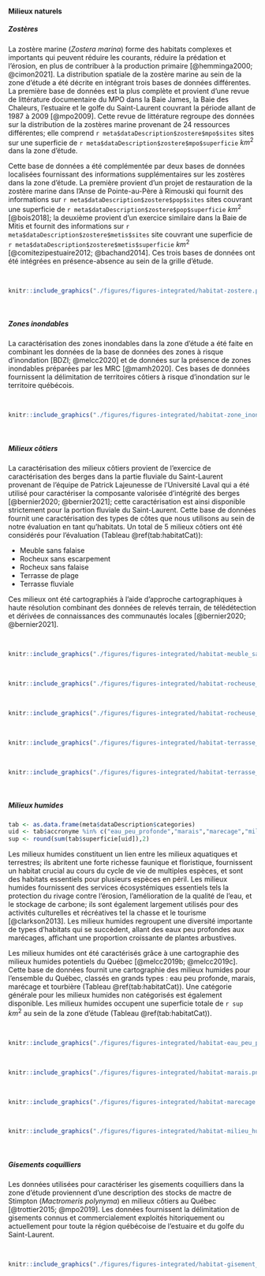 #### Milieux naturels

##### Zostères

La zostère marine (*Zostera marina*) forme des habitats complexes et importants qui peuvent réduire les courants, réduire la prédation et l'érosion, en plus de contribuer à la production primaire [@hemminga2000; @cimon2021]. La distribution spatiale de la zostère marine au sein de la zone d'étude a été décrite en intégrant trois bases de données différentes. La première base de données est la plus complète et provient d'une revue de littérature documentaire du MPO dans la Baie James, la Baie des Chaleurs, l'estuaire et le golfe du Saint-Laurent couvrant la période allant de 1987 à 2009 [@mpo2009]. Cette revue de littérature regroupe des données sur la distribution de la zostères marine provenant de 24 ressources différentes; elle comprend `r meta$dataDescription$zostere$mpo$sites` sites sur une superficie de `r meta$dataDescription$zostere$mpo$superficie` $km^2$ dans la zone d'étude.

Cette base de données a été complémentée par deux bases de données localisées fournissant des informations supplémentaires sur les zostères dans la zone d'étude. La première provient d'un projet de restauration de la zostère marine dans l'Anse de Pointe-au-Père à Rimouski qui fournit des informations sur `r meta$dataDescription$zostere$pop$sites` sites couvrant une superficie de `r meta$dataDescription$zostere$pop$superficie` $km^2$ [@bois2018]; la deuxième provient d'un exercice similaire dans la Baie de Mitis et fournit des informations sur `r meta$dataDescription$zostere$metis$sites` site couvrant une superficie de `r meta$dataDescription$zostere$metis$superficie` $km^2$ [@comitezipestuaire2012; @bachand2014]. Ces trois bases de données ont été intégrées en présence-absence au sein de la grille d'étude.


<br>

```r
knitr::include_graphics("./figures/figures-integrated/habitat-zostere.png")
```

<br>


##### Zones inondables

La caractérisation des zones inondables dans la zone d'étude a été faite en combinant les données de la base de données des zones à risque d'inondation [BDZI; @melcc2020] et de données sur la présence de zones inondables préparées par les MRC [@mamh2020]. Ces bases de données fournissent la délimitation de territoires côtiers à risque d'inondation sur le territoire québécois.


<br>

```r
knitr::include_graphics("./figures/figures-integrated/habitat-zone_inondable.png")
```

<br>


##### Milieux côtiers

La caractérisation des milieux côtiers provient de l'exercice de caractérisation des berges dans la partie fluviale du Saint-Laurent provenant de l'équipe de Patrick Lajeunesse de l'Université Laval qui a été utilisé pour caractériser la composante valorisée d'intégrité des berges [@bernier2020; @bernier2021]; cette caractérisation est ainsi disponible strictement pour la portion fluviale du Saint-Laurent. Cette base de données fournit une caractérisation des types de côtes que nous utilisons au sein de notre évaluation en tant qu'habitats. Un total de 5 milieux côtiers ont été considérés pour l'évaluation (Tableau \@ref(tab:habitatCat)): 

- Meuble sans falaise
- Rocheux sans escarpement
- Rocheux sans falaise
- Terrasse de plage
- Terrasse fluviale

Ces milieux ont été cartographiés à l'aide d'approche cartographiques à haute résolution combinant des données de relevés terrain, de télédétection et dérivées de connaissances des communautés locales [@bernier2020; @bernier2021].

<br>

```r
knitr::include_graphics("./figures/figures-integrated/habitat-meuble_sans_falaise.png")
```

<br>


```r
knitr::include_graphics("./figures/figures-integrated/habitat-rocheuse_sans_escarpement.png")
```

<br>

```r
knitr::include_graphics("./figures/figures-integrated/habitat-rocheuse_sans_falaise.png")
```

<br>

```r
knitr::include_graphics("./figures/figures-integrated/habitat-terrasse_plage.png")
```

<br>

```r
knitr::include_graphics("./figures/figures-integrated/habitat-terrasse_fluviale.png")
```

<br>

##### Milieux humides

```r
tab <- as.data.frame(meta$dataDescription$categories)
uid <- tab$accronyme %in% c("eau_peu_profonde","marais","marecage","milieu_humide")
sup <- round(sum(tab$superficie[uid]),2)
```

Les milieux humides constituent un lien entre les milieux aquatiques et terrestres; ils abritent une forte richesse faunique et floristique, fournissent un habitat crucial au cours du cycle de vie de multiples espèces, et sont des habitats essentiels pour plusieurs espèces en péril. Les milieux humides fournissent des services écosystémiques essentiels tels la protection du rivage contre l'érosion, l'amélioration de la qualité de l'eau, et le stockage de carbone; ils sont également largement utilisés pour des activités culturelles et récréatives tel la chasse et le tourisme [@clarkson2013]. Les milieux humides regroupent une diversité importante de types d'habitats qui se succèdent, allant des eaux peu profondes aux marécages, affichant une proportion croissante de plantes arbustives.

Les milieux humides ont été caractérisés grâce à une cartographie des milieux humides potentiels du Québec [@melcc2019b; @melcc2019c]. Cette base de données fournit une cartographie des milieux humides pour l'ensemble du Québec, classés en grands types : eau peu profonde, marais, marécage et tourbière (Tableau \@ref(tab:habitatCat)). Une catégorie générale pour les milieux humides non catégorisés est également disponible. Les milieux humides occupent une superficie totale de `r sup` $km^2$ au sein de la zone d'étude (Tableau \@ref(tab:habitatCat)).

<br/>

```r
knitr::include_graphics("./figures/figures-integrated/habitat-eau_peu_profonde.png")
```

<br>

```r
knitr::include_graphics("./figures/figures-integrated/habitat-marais.png")
```

<br>


```r
knitr::include_graphics("./figures/figures-integrated/habitat-marecage.png")
```

<br>

```r
knitr::include_graphics("./figures/figures-integrated/habitat-milieu_humide.png")
```

<br>


##### Gisements coquilliers

Les données utilisées pour caractériser les gisements coquilliers dans la zone d'étude proviennent d'une description des stocks de mactre de Stimpton (*Mactromeris polynyma*) en milieux côtiers au Québec [@trottier2015; @mpo2019]. Les données fournissent la délimitation de gisements connus et commercialement exploités hitoriquement ou actuellement pour toute la région québécoise de l'estuaire et du golfe du Saint-Laurent. 

<br>

```r
knitr::include_graphics("./figures/figures-integrated/habitat-gisement_coquilliers.png")
```

<br>
